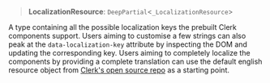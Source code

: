 > **LocalizationResource**: `DeepPartial`\<`_LocalizationResource`\>

A type containing all the possible localization keys the prebuilt Clerk components support.
Users aiming to customise a few strings can also peak at the `data-localization-key` attribute by inspecting
the DOM and updating the corresponding key.
Users aiming to completely localize the components by providing a complete translation can use
the default english resource object from [Clerk's open source repo](https://github.com/clerk/javascript)
as a starting point.
